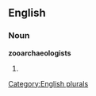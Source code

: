 
==English==

===Noun===
'''zooarchaeologists'''

# {{plural of|[[zooarchaeologist]]}}

[[Category:English plurals]]